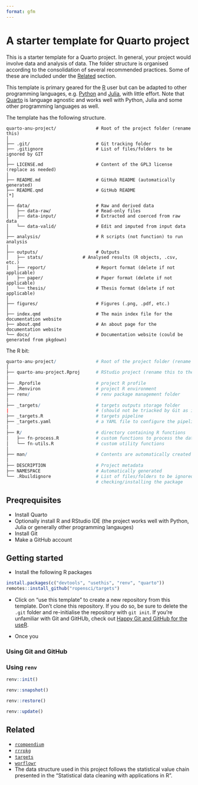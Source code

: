 ```yaml
---
format: gfm
---
```


<!-- README.md is generated from README.qmd. Please edit that file -->

# A starter template for Quarto project

This is a starter template for a Quarto project. In general, your project would involve data and analysis of data. The folder structure is organised according to the consolidation of several recommended practices. Some of these are included under the [Related](#related) section.  

This template is primary geared for the [R](https://www.r-project.org/) user but can be adapted to other programming languages, e.g. [Python](https://www.python.org/) and [Julia](https://julialang.org/), with little effort. Note that [Quarto](https://quarto.org/) is language agnostic and works well with Python, Julia and some other programming languages as well.

The template has the following structure.

```
quarto-anu-project/               # Root of the project folder (rename this)
│
├── .git/                         # Git tracking folder
├── .gitignore                    # List of files/folders to be ignored by GIT
│
├── LICENSE.md                    # Content of the GPL3 license (replace as needed)
│
├── README.md                     # GitHub README (automatically generated)
├── README.qmd                    # GitHub README                                 [*]
│
├── data/                         # Raw and derived data
│   ├── data-raw/                 # Read-only files
│   ├── data-input/               # Extracted and coerced from raw data
│   └── data-valid/               # Edit and imputed from input data
│
├── analysis/                     # R scripts (not function) to run analysis
│
├── outputs/                      # Outputs 
│   ├── stats/               # Analysed results (R objects, .csv, etc.)
│   ├── report/                   # Report format (delete if not applicable)
│   ├── paper/                    # Paper format (delete if not applicable)
│   └── thesis/                   # Thesis format (delete if not applicable)
│
├── figures/                      # Figures (.png, .pdf, etc.)
│
├── index.qmd                     # The main index file for the documentation website
├── about.qmd                     # An about page for the documentation website
└── docs/                         # Documentation website (could be generated from pkgdown)
```

The R bit:

```r
quarto-anu-project/               # Root of the project folder (rename this)
│
├── quarto-anu-project.Rproj      # RStudio project (rename this to the root folder name)
│
├── .Rprofile                     # project R profile
├── .Renviron                     # project R environment
├── renv/                         # renv package management folder
│
├── _targets/                     # targets outputs storage folder 
|                                 # (should not be triacked by Git as it can be large)
├── _targets.R                    # targets pipeline
├── _targets.yaml                 # a YAML file to configure the pipeline
│
├── R/                            # directory containing R functions
│   ├── fn-process.R              # custom functions to process the data
│   └── fn-utils.R                # custom utility functions
│
├── man/                          # Contents are automatically created by roxygen2
│
├── DESCRIPTION                   # Project metadata                              [*]
├── NAMESPACE                     # Automatically generated
└── .Rbuildignore                 # List of files/folders to be ignored while 
                                  # checking/installing the package
```



## Preqrequisites

- Install Quarto 
- Optionally install R and RStudio IDE (the project works well with Python, Julia or generally other programming langauges)
- Install Git 
- Make a GitHub account


## Getting started


- Install the following R packages

```r
install.packages(c("devtools", "usethis", "renv", "quarto"))
remotes::install_github("ropensci/targets")
```

- Click on "use this template" to create a new repository from this template. Don't clone this repository. If you do so, be sure to delete the `.git` folder and re-initialise the repository with `git init`. If you're unfamiliar with Git and GitHUb, check out [Happy Git and GitHub for the useR](https://happygitwithr.com/).

- Once you 

### Using Git and GitHub

### Using `renv`

```r
renv::init()
```


```r
renv::snapshot()
```

```r
renv::restore()
```

```r
renv::update()
```

## Related

- [`rcompendium`](https://frbcesab.github.io/rcompendium/articles/working_with_a_compendium.html)
- [`rrrpkg`](https://github.com/ropensci/rrrpkg)
- [`targets`](https://books.ropensci.org/targets/projects.html)
- [`worflowr`](https://workflowr.github.io/workflowr/articles/wflow-01-getting-started.html)
- The data structure used in this project follows the statistical value chain presented in the "Statistical data cleaning with applications in R".
